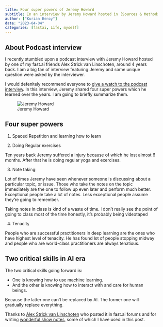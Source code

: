 ```yaml
---
title: Four super powers of Jeremy Howard
subtitle: In an interview by Jeremy Howard hosted in [Sources & Methods podcast](https://www.sourcesandmethods.com/) he shared a few key techniques he found common
author: ["Kurian Benoy"]
date: "2023-04-04"
categories: [fastai, Life, myself]
---
```


## About Podcast interview

I recently stumbled upon a podcast interview with Jeremy Howard hosted by one
of my fast.ai friends Alex Strick van Linschoten, around 4 years back. I am
a big fan of interview featuring Jeremy and some unique question were asked by the interviewer.

I would defenitely recommend everyone to [give a watch to the podcast interview](https://www.sourcesandmethods.com/podcast/2019/6/28/sources-and-methods-44-deep-learning-with-fastais-jeremy-howard). In this interview,
Jeremy shared four super powers which he learned over the years. I am going to briefly summarize
them.

![Jeremy Howard](https://images.squarespace-cdn.com/content/v1/53e7b388e4b0b09d128a62b1/1561718846748-5KLJ2OZF4ZFVQOG9UNU3/jh-head.jpg?format=500w){fig-align=left fig-alt="Jeremy Howard"}

## Four super powers

1. Spaced Repetition and learning how to learn

2. Doing Regular exercises

Ten years back Jeremy suffered a injury because of which he lost almost 6 months.
After that he is doing regular yoga and exercises.

3. Note taking

Lot of times Jeremy have seen whenever someone is discussing about a particular topic,
or issue. Those who take the notes on the topic immediately are the one to follow
up even later and perform much better. Exceptional people take a lot of notes. Less exceptional people assume they’re going to remember. 

Taking notes in class is kind of a waste of time. I don’t really see the point of going to class most of the time honestly, it’s probably being videotaped

4. Tenacity

People who are successful practitioners in deep learning are the ones who have
highest level of tenacity. He has found lot of people stopping midway and people
who are world-class practitioners are always tenatious.

## Two critical skills in AI era

The two critical skills going forward is:

- One is knowing how to use machine learning. 
- And the other is knowing how to interact with and care for human beings.

Because the latter one can’t be replaced by AI. The former one will gradually replace everything.

Thanks to [Alex Strick van Linschoten](forums.fast.ai/u/strickvl/) who posted it in fast.ai forums and for writing [wonderful
show notes](https://www.sourcesandmethods.com/podcast/2019/6/28/sources-and-methods-44-deep-learning-with-fastais-jeremy-howard), some of which I have used in this post.
